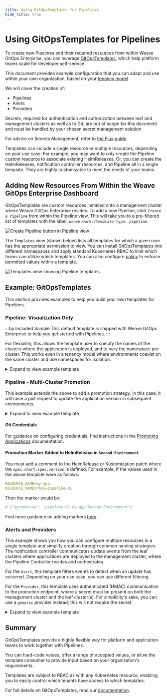 ```yaml
---
title: Using GitOpsTemplates for Pipelines
hide_title: true
---
```




# Using GitOpsTemplates for Pipelines <TierLabel tiers="Enterprise" />

To create new Pipelines and their required resources from within Weave GitOps
Enterprise, you can leverage [GitOpsTemplates](../gitops-templates/intro.mdx), which help platform teams scale for developer self-service.

This document provides example configuration that you can adapt and use within your own organization, based on your [tenancy model](https://kubernetes.io/blog/2021/04/15/three-tenancy-models-for-kubernetes/).

We will cover the creation of:
- Pipelines
- Alerts
- Providers

Secrets, required for authentication and authorization between leaf and management clusters as well as to Git, are out of scope for this document and must be handled by your chosen secret management solution.

For advice on Secrets Management, refer to [the Flux guide](https://fluxcd.io/flux/security/secrets-management/).

Templates can include a single resource or multiple resources, depending on your use case. For example, you may want to only create the Pipeline custom resource to associate existing HelmReleases. Or, you can create the HelmReleases, notification controller resources, and Pipeline all in a single template. They are highly customizable to meet the needs of your teams.

## Adding New Resources From Within the Weave GitOps Enterprise Dashboard

GitOpsTemplates are custom resources installed onto a management cluster where Weave GitOps Enterprise resides. To add a new Pipeline, click `Create a Pipeline` from within the Pipeline view. This will take you to a pre-filtered list of templates with the label: `weave.works/template-type: pipeline`.

![Create Pipeline button in Pipeline view](img/pipelines-table-create.png)

 The `Templates` view (shown below) lists all templates for which a given user has the appropriate permission to view. You can install GitOpsTemplates into different namespaces and apply standard Kubernetes RBAC to limit which teams can utilize which templates. You can also configure [policy](../../policy/intro) to enforce permitted values within a template.

![Templates view showing Pipeline templates](img/pipelines-templates.png)

## Example: GitOpsTemplates

This section provides examples to help you build your own templates for Pipelines.

### Pipeline: Visualization Only

:::tip Included Sample
This default template is shipped with Weave GitOps Enterprise to help you get started with Pipelines.
:::

For flexibility, this allows the template user to specify the names of the clusters where the application is deployed, and to vary the namespace per cluster. This works even in a tenancy model where environments coexist on the same cluster and use namespaces for isolation.

<details>
<summary>Expand to view example template</summary>

```yaml
---
apiVersion: templates.weave.works/v1alpha2
kind: GitOpsTemplate
metadata:
  name: pipeline-sample
  namespace: default # Namespace where the GitOpsTemplate is installed, consider that a team will need READ access to this namespace and the custom resource
  labels:
    weave.works/template-type: pipeline
spec:
  description: Sample Pipeline showing visualization of two helm releases across two environments.
  params:
    - name: RESOURCE_NAME # This is a required parameter name to enable Weave GitOps to write to your Git Repository
      description: Name of the Pipeline
    - name: RESOURCE_NAMESPACE
      description: Namespace for the Pipeline on the management cluster
      default: flux-system # default values make it easier for users to fill in a template
    - name: FIRST_CLUSTER_NAME
      description: Name of GitopsCluster object for the first environment
    - name: FIRST_CLUSTER_NAMESPACE
      description: Namespace where this object exists
      default: default
    - name: FIRST_APPLICATION_NAME
      description: Name of the HelmRelease for your application in the first environment
    - name: FIRST_APPLICATION_NAMESPACE
      description: Namespace for this application
      default: flux-system
    - name: SECOND_CLUSTER_NAME
      description: Name of GitopsCluster object for the second environment
    - name: SECOND_CLUSTER_NAMESPACE
      description: Namespace where this object exists
      default: default
    - name: SECOND_APPLICATION_NAME
      description: Name of the HelmRelease for your application in the second environment
    - name: SECOND_APPLICATION_NAMESPACE
      description: Namespace for this application
      default: flux-system
  resourcetemplates:
    - content:
      - apiVersion: pipelines.weave.works/v1alpha1
        kind: Pipeline
        metadata:
          name: ${RESOURCE_NAME}
          namespace: ${RESOURCE_NAMESPACE}
        spec:
          appRef:
            apiVersion: helm.toolkit.fluxcd.io/v2beta1
            kind: HelmRelease
            name: ${APPLICATION_NAME}
          environments:
          - name: First-Environment
            targets:
              - namespace: ${FIRST_APPLICATION_NAMESPACE}
                clusterRef:
                  kind: GitopsCluster
                  name: ${FIRST_CLUSTER_NAME}
                  namespace: ${FIRST_CLUSTER_NAMESPACE}
          - name: Second-Environment
            targets:
              - namespace: ${SECOND_APPLICATION_NAMESPACE}
                clusterRef:
                  kind: GitopsCluster
                  name: ${SECOND_CLUSTER_NAME}
                  namespace: ${SECOND_CLUSTER_NAMESPACE}
```

</details>

### Pipeline - Multi-Cluster Promotion

This example extends the above to add a promotion strategy. In this case, it will raise a pull request to update the application version in subsequent environments.

<details>
<summary>Expand to view example template</summary>

```yaml
---
apiVersion: templates.weave.works/v1alpha2
kind: GitOpsTemplate
metadata:
  name: pipeline-sample
  namespace: default
  labels:
    weave.works/template-type: pipeline
spec:
  description: Sample Pipeline showing visualization of two helm releases across two environments.
  params:
    - name: RESOURCE_NAME
      description: Name of the Pipeline
    - name: RESOURCE_NAMESPACE
      description: Namespace for the Pipeline on the management cluster
      default: flux-system
    - name: FIRST_CLUSTER_NAME
      description: Name of GitopsCluster object for the first environment
    - name: FIRST_CLUSTER_NAMESPACE
      description: Namespace where this object exists
      default: default
    - name: FIRST_APPLICATION_NAME
      description: Name of the HelmRelease for your application in the first environment
    - name: FIRST_APPLICATION_NAMESPACE
      description: Namespace for this application
      default: flux-system
    - name: SECOND_CLUSTER_NAME
      description: Name of GitopsCluster object for the second environment
    - name: SECOND_CLUSTER_NAMESPACE
      description: Namespace where this object exists
      default: default
    - name: SECOND_APPLICATION_NAME
      description: Name of the HelmRelease for your application in the second environment
    - name: SECOND_APPLICATION_NAMESPACE
      description: Namespace for this application
      default: flux-system
    - name: APPLICATION_REPO_URL
      description: URL for the git repository containing the HelmRelease objects
    - name: APPLICATION_REPO_BRANCH
      description: Branch to update with new version
    - name: GIT_CREDENTIALS_SECRET
      description: Name of the secret in RESOURCE_NAMESPACE containing credentials to create pull requests
  resourcetemplates:
    - content:
      - apiVersion: pipelines.weave.works/v1alpha1
        kind: Pipeline
        metadata:
          name: ${RESOURCE_NAME}
          namespace: ${RESOURCE_NAMESPACE}
        spec:
          appRef:
            apiVersion: helm.toolkit.fluxcd.io/v2beta1
            kind: HelmRelease
            name: ${APPLICATION_NAME}
          environments:
          - name: First-Environment
            targets:
              - namespace: ${FIRST_APPLICATION_NAMESPACE}
                clusterRef:
                  kind: GitopsCluster
                  name: ${FIRST_CLUSTER_NAME}
                  namespace: ${FIRST_CLUSTER_NAMESPACE}
          - name: Second-Environment
            targets:
              - namespace: ${SECOND_APPLICATION_NAMESPACE}
                clusterRef:
                  kind: GitopsCluster
                  name: ${SECOND_CLUSTER_NAME}
                  namespace: ${SECOND_CLUSTER_NAMESPACE}
          promotion:
            pull-request:
                url: ${APPLICATION_REPO_URL}
                baseBranch: ${APPLICATION_REPO_BRANCH}
                secretRef:
                  name: ${GIT_CREDENTIALS_SECRET}
```

</details>

#### Git Credentials

For guidance on configuring credentials, find instructions in the [Promoting Applications](../promoting-applications#create-credentials-secret) documentation.

#### Promotion Marker Added to HelmRelease in `Second-Environment`

You must add a comment to the HelmRelease or Kustomization patch where the `spec.chart.spec.version` is defined. For example, if the values used in the above template were as follows:

```yaml
RESOURCE_NAME=my-app
RESOURCE_NAMESPACE=pipeline-01
```

Then the marker would be:

```yaml
# {"$promotion": "pipeline-01:my-app:Second-Environment"}
```

Find more guidance on adding markers [here](../promoting-applications#add-markers-to-app-manifests).

### Alerts and Providers

This example shows you how you can configure multiple resources in a single template and simplify creation through common naming strategies. The notification controller communicates update events from the leaf clusters where applications are deployed to the management cluster, where the Pipeline Controller resides and orchestrates.

For the `Alert`, this template filters events to detect when an update has occurred. Depending on your use case, you can use different filtering.

For the `Provider`, this template uses authenticated (HMAC) communication to the promotion endpoint, where a secret must be present on both the management cluster and the leaf cluster(s). For simplicity's sake, you can use a `generic` provider instead; this will not require the secret.

<details>
<summary>Expand to view example template</summary>

```yaml
---
apiVersion: templates.weave.works/v1alpha2
kind: GitOpsTemplate
metadata:
  name: pipeline-notification-resources
  namespace: default
  labels:
    weave.works/template-type: application # These are generic Flux resources rather than Pipeline-specific
spec:
  description: Creates flux notification controller resources for a cluster, required for promoting applications via pipelines.
  params:
    - name: RESOURCE_NAME
      description: Name for the generated objects, should match the target Application (HelmRelease) name.
    - name: RESOURCE_NAMESPACE
      description: Namespace for the generated objects, should match the target Application (HelmRelease) namespace.
    - name: PROMOTION_HOST
      description: Host for the promotion webhook on the management cluster, i.e. "promotions.example.org"
    - name: SECRET_REF
      description: Name of the secret containing HMAC key in the token field
    - name: ENV_NAME
      description: Environment the cluster is a part of within a pipeline.
  resourcetemplates:
    - content:
      - apiVersion: notification.toolkit.fluxcd.io/v1beta1
        kind: Provider
        metadata:
          name: ${RESOURCE_NAME}
          namespace: ${RESOURCE_NAMESPACE}
        spec:
          address: http://${PROMOTION_HOST}/promotion/${APP_NAME}/${ENV_NAME}
          type: generic-hmac
          secretRef: ${SECRET_REF}
      - apiVersion: notification.toolkit.fluxcd.io/v1beta1
        kind: Alert
        metadata:
          name: ${RESOURCE_NAME}
          namespace: ${RESOURCE_NAMESPACE}
        spec:
          providerRef:
            name: ${RESOURCE_NAME}
          eventSeverity: info
          eventSources:
            - kind: HelmRelease
              name: ${RESOURCE_NAME}
          exclusionList:
            - ".*upgrade.*has.*started"
            - ".*is.*not.*ready"
            - "^Dependencies.*"
```

</details>

## Summary

GitOpsTemplates provide a highly flexible way for platform and application teams to work together with Pipelines.

You can hard-code values, offer a range of accepted values, or allow the template consumer to provide input based on your organization's requirements.

Templates are subject to RBAC as with any Kubernetes resource, enabling you to easily control which tenants have access to which templates.

For full details on GitOpsTemplates, read our [documentation](../gitops-templates/intro.mdx).
